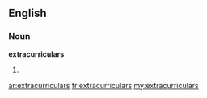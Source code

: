 ==English==
===Noun===
'''extracurriculars'''
# {{plural of|[[extracurricular]]}}

[[ar:extracurriculars]]
[[fr:extracurriculars]]
[[my:extracurriculars]]